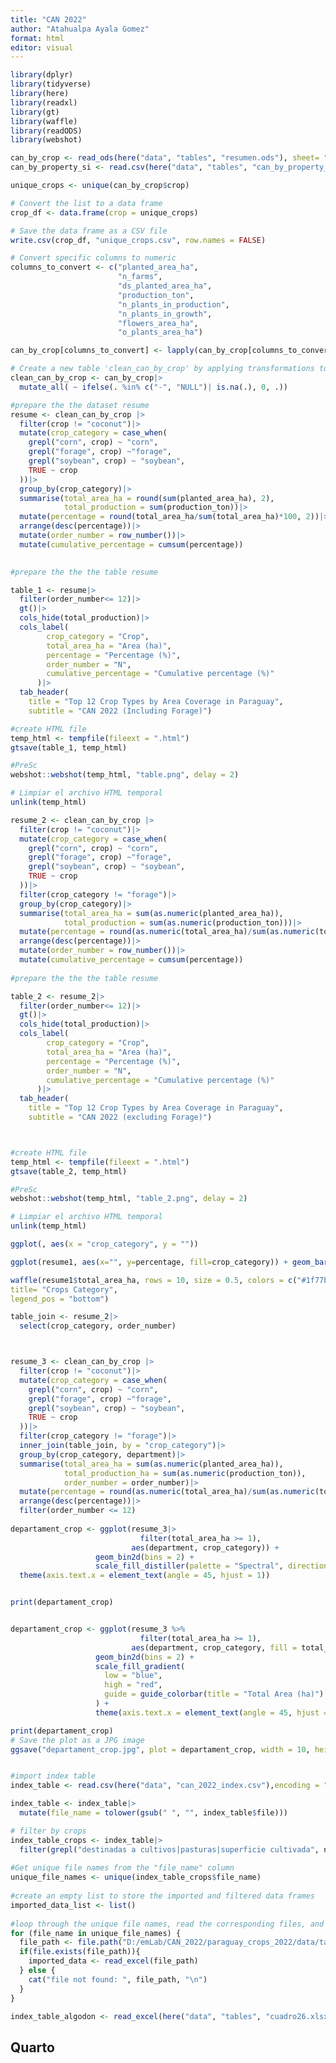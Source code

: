 ```yaml
---
title: "CAN 2022"
author: "Atahualpa Ayala Gomez"
format: html
editor: visual
---
```

```r
library(dplyr)
library(tidyverse)
library(here)
library(readxl)
library(gt)
library(waffle)
library(readODS)
library(webshot)
```
```r
can_by_crop <- read_ods(here("data", "tables", "resumen.ods"), sheet= "Sheet3")
can_by_property_si <- read.csv(here("data", "tables", "can_by_property_sizes.csv"),encoding = "UTF-1" )

```
```r
unique_crops <- unique(can_by_crop$crop)

# Convert the list to a data frame
crop_df <- data.frame(crop = unique_crops)

# Save the data frame as a CSV file
write.csv(crop_df, "unique_crops.csv", row.names = FALSE)
```




```r
# Convert specific columns to numeric
columns_to_convert <- c("planted_area_ha", 
                        "n_farms", 
                        "ds_planted_area_ha", 
                        "production_ton", 
                        "n_plants_in_production", 
                        "n_plants_in_growth", 
                        "flowers_area_ha", 
                        "o_plants_area_ha")

can_by_crop[columns_to_convert] <- lapply(can_by_crop[columns_to_convert], as.numeric)

# Create a new table 'clean_can_by_crop' by applying transformations to 'can_by_crop' table
clean_can_by_crop <- can_by_crop|>
  mutate_all( ~ ifelse(. %in% c("-", "NULL")| is.na(.), 0, .))

```

```r
#prepare the the dataset resume
resume <- clean_can_by_crop |> 
  filter(crop != "coconut")|>
  mutate(crop_category = case_when(
    grepl("corn", crop) ~ "corn",
    grepl("forage", crop) ~"forage",
    grepl("soybean", crop) ~ "soybean",
    TRUE ~ crop
  ))|>
  group_by(crop_category)|>
  summarise(total_area_ha = round(sum(planted_area_ha), 2), 
            total_production = sum(production_ton))|>
  mutate(percentage = round(total_area_ha/sum(total_area_ha)*100, 2))|>
  arrange(desc(percentage))|>
  mutate(order_number = row_number())|>
  mutate(cumulative_percentage = cumsum(percentage))
  

#prepare the the the table resume

table_1 <- resume|>
  filter(order_number<= 12)|>
  gt()|>
  cols_hide(total_production)|>
  cols_label(
        crop_category = "Crop",
        total_area_ha = "Area (ha)",
        percentage = "Percentage (%)",
        order_number = "N",
        cumulative_percentage = "Cumulative percentage (%)"
      )|>
  tab_header(
    title = "Top 12 Crop Types by Area Coverage in Paraguay",
    subtitle = "CAN 2022 (Including Forage)")

#create HTML file
temp_html <- tempfile(fileext = ".html")
gtsave(table_1, temp_html)

#PreSc
webshot::webshot(temp_html, "table.png", delay = 2)

# Limpiar el archivo HTML temporal
unlink(temp_html)

```


```r

resume_2 <- clean_can_by_crop |> 
  filter(crop != "coconut")|>
  mutate(crop_category = case_when(
    grepl("corn", crop) ~ "corn",
    grepl("forage", crop) ~"forage",
    grepl("soybean", crop) ~ "soybean",
    TRUE ~ crop
  ))|>
  filter(crop_category != "forage")|>
  group_by(crop_category)|>
  summarise(total_area_ha = sum(as.numeric(planted_area_ha)), 
            total_production = sum(as.numeric(production_ton)))|>
  mutate(percentage = round(as.numeric(total_area_ha)/sum(as.numeric(total_area_ha))*100, 2))|>
  arrange(desc(percentage))|>
  mutate(order_number = row_number())|>
  mutate(cumulative_percentage = cumsum(percentage))
  
#prepare the the the table resume

table_2 <- resume_2|>
  filter(order_number<= 12)|>
  gt()|>
  cols_hide(total_production)|>
  cols_label(
        crop_category = "Crop",
        total_area_ha = "Area (ha)",
        percentage = "Percentage (%)",
        order_number = "N",
        cumulative_percentage = "Cumulative percentage (%)"
      )|>
  tab_header(
    title = "Top 12 Crop Types by Area Coverage in Paraguay",
    subtitle = "CAN 2022 (excluding Forage)")



#create HTML file
temp_html <- tempfile(fileext = ".html")
gtsave(table_2, temp_html)

#PreSc
webshot::webshot(temp_html, "table_2.png", delay = 2)

# Limpiar el archivo HTML temporal
unlink(temp_html)
```










```r
ggplot(, aes(x = "crop_category", y = ""))

ggplot(resume1, aes(x="", y=percentage, fill=crop_category)) + geom_bar(stat="identity", width=1)+ coord_polar("y", start=0)
```


```r
waffle(resume1$total_area_ha, rows = 10, size = 0.5, colors = c("#1f77b4", "#ff7f0e", "#2ca02c", "#d62728", "#9467bd", "#8c564b", "#e377c2", "#7f7f7f", "#bcbd22", "#17becf"),
title= "Crops Category",
legend_pos = "bottom")
```
```r
table_join <- resume_2|>
  select(crop_category, order_number)



resume_3 <- clean_can_by_crop |> 
  filter(crop != "coconut")|>
  mutate(crop_category = case_when(
    grepl("corn", crop) ~ "corn",
    grepl("forage", crop) ~"forage",
    grepl("soybean", crop) ~ "soybean",
    TRUE ~ crop
  ))|>
  filter(crop_category != "forage")|>
  inner_join(table_join, by = "crop_category")|>
  group_by(crop_category, department)|>
  summarise(total_area_ha = sum(as.numeric(planted_area_ha)), 
            total_production_ha = sum(as.numeric(production_ton)),
            order_number = order_number)|>
  mutate(percentage = round(as.numeric(total_area_ha)/sum(as.numeric(total_area_ha))*100, 2))|>
  arrange(desc(percentage))|>
  filter(order_number <= 12)
  
departament_crop <- ggplot(resume_3|>
                             filter(total_area_ha >= 1),
                           aes(department, crop_category)) +
                   geom_bin2d(bins = 2) + 
                   scale_fill_distiller(palette = "Spectral", direction = 1) +
  theme(axis.text.x = element_text(angle = 45, hjust = 1))


print(departament_crop)



```





```r
departament_crop <- ggplot(resume_3 %>%
                             filter(total_area_ha >= 1),
                           aes(department, crop_category, fill = total_area_ha)) +
                   geom_bin2d(bins = 2) + 
                   scale_fill_gradient(
                     low = "blue", 
                     high = "red",
                     guide = guide_colorbar(title = "Total Area (ha)")
                   ) +
                   theme(axis.text.x = element_text(angle = 45, hjust = 1))

print(departament_crop)
# Save the plot as a JPG image
ggsave("departament_crop.jpg", plot = departament_crop, width = 10, height = 6, dpi = 300)
```

```r

```



















```r
#import index table 
index_table <- read.csv(here("data", "can_2022_index.csv"),encoding = "UTF-1")

index_table <- index_table|>
  mutate(file_name = tolower(gsub(" ", "", index_table$file)))

# filter by crops
index_table_crops <- index_table|>
  filter(grepl("destinadas a cultivos|pasturas|superficie cultivada", name, ignore.case = TRUE))
  
#Get unique file names from the "file_name" column
unique_file_names <- unique(index_table_crops$file_name)
  
#create an empty list to store the imported and filtered data frames
imported_data_list <- list()
  
#loop through the unique file names, read the corresponding files, and apply filtering if needed
for (file_name in unique_file_names) {
  file_path <- file.path("D:/emLab/CAN_2022/paraguay_crops_2022/data/tables", paste0(file_name,  ".xlsx"))
  if(file.exists(file_path)){
    imported_data <- read_excel(file_path)
  } else {
    cat("file not found: ", file_path, "\n")
  }
}


```

```r
index_table_algodon <- read_excel(here("data", "tables", "cuadro26.xlsx"))
```


## Quarto

